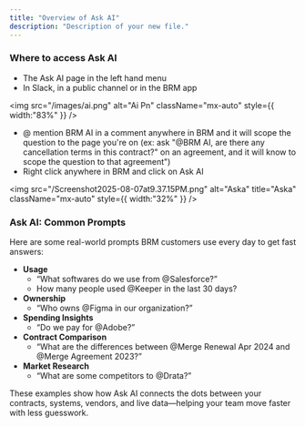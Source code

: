 ```yaml
---
title: "Overview of Ask AI"
description: "Description of your new file."
---
```


### Where to access Ask AI

- The Ask AI page in the left hand menu
- In Slack, in a public channel or in the BRM app

<img
  src="/images/ai.png"
  alt="Ai Pn"
  className="mx-auto"
  style={{ width:"83%" }}
/>

- @ mention BRM AI in a comment anywhere in BRM and it will scope the question to the page you're on (ex: ask "@BRM AI, are there any cancellation terms in this contract?" on an agreement, and it will know to scope the question to that agreement")
- Right click anywhere in BRM and click on Ask AI

<img
  src="/Screenshot2025-08-07at9.37.15PM.png"
  alt="Aska"
  title="Aska"
  className="mx-auto"
  style={{ width:"32%" }}
/>

### Ask AI: Common Prompts

Here are some real-world prompts BRM customers use every day to get fast answers:

- **Usage**
  - “What softwares do we use from @Salesforce?”
  - How many people used @Keeper in the last 30 days?
- **Ownership**
  - “Who owns @Figma in our organization?”
- **Spending Insights**
  - “Do we pay for @Adobe?”
- **Contract Comparison**
  - “What are the differences between @Merge Renewal Apr 2024 and @Merge Agreement 2023?”
- **Market Research**
  - “What are some competitors to @Drata?”

These examples show how Ask AI connects the dots between your contracts, systems, vendors, and live data—helping your team move faster with less guesswork.